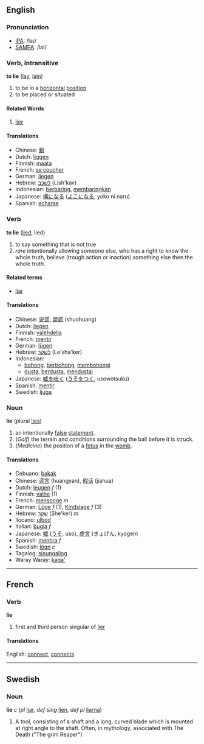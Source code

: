 ==English==
=== Pronunciation ===
*[[w:IPA|IPA]]: /laɪ/
*[[w:SAMPA|SAMPA]]: /laI/

=== Verb, intransitive ===

'''to lie''' ([[lay]], [[lain]])

# to be in a [[horizontal]] [[position]]
# to be placed or situated

==== Related Words ====

# [[lier]]

==== Translations ====
*Chinese: [[躺]]
*Dutch: [[liggen]]
*Finnish: [[maata]]
*French: [[se coucher]]
*German: [[liegen]]
*Hebrew: [[לשכב]] (Lish'kav)
*Indonesian: [[baring|berbaring]], [[baring|membaringkan]]
*Japanese: [[横になる]] ([[よこになる]], yoko ni naru)
*Spanish: [[echarse]]

=== Verb ===

'''to lie''' ([[lied]], lied)
# to say something that is not true
# ''rare'' intentionally allowing someone else, who has a right to know the whole truth, believe (trough action or inaction) something else then the whole truth.

==== Related terms ====
*[[liar]]

==== Translations ====
*Chinese: [[说谎]], [[說謊]] (shuohuang)
*Dutch: [[liegen]]
*Finnish: [[valehdella]]
*French: [[mentir]]
*German: [[lügen]]
*Hebrew: [[לשקר]] (Le'sha'ker)
*Indonesian: 
** [[bohong]], [[bohong|berbohong]], [[bohong|membohongi]]
** [[dusta]], [[dusta|berdusta]], [[dusta|mendustai]]
*Japanese: [[嘘を吐く]] ([[うそをつく]], usowotsuku)
*Spanish: [[mentir]]
*Swedish: [[ljuga]]

=== Noun ===
'''lie''' (plural [[lies]])

# an intentionally [[false]] [[statement]].
# (''Golf'') the terrain and conditions surrounding the ball before it is struck.
# (''Medicine'') the position of a [[fetus]] in the [[womb]].

==== Translations ====
*Cebuano: [[bakak]]
*Chinese: [[谎言]] (huangyan), [[假话]] (jiahua)
*Dutch: [[leugen]] ''f'' (1)
*Finnish: [[valhe]] (1)
*French: [[mensonge]] ''m''
*German: [[Lüge]] ''f'' (1), [[Kindslage]] ''f'' (3)
*Hebrew: [[שקר]] (She'ker) ''m''
*Ilocano: [[ulbod]]
*Italian: [[bugia]] ''f''
*Japanese: [[嘘]] ([[うそ]], uso), [[虚言]] (きょげん, kyogen)
*Spanish: [[mentira]] ''f''
*Swedish: [[lögn]] ''c''
*Tagalog: [[sinungaling]]
*Waray Waray: [[kaga']]

----
==French==
===Verb===
'''lie'''

# first and third person singular of [[lier]]

====Translations====
English: [[connect]], [[connects]]
-----
==Swedish==
===Noun===
'''lie''' ''c'' (''pl'' [[liar]], ''def sing'' [[lien]], ''def pl'' [[liarna]])

#A tool, consisting of a shaft and a long, curved blade which is mounted at right angle to the shaft. Often, in mythology, associated with The Death ("The grim Reaper")